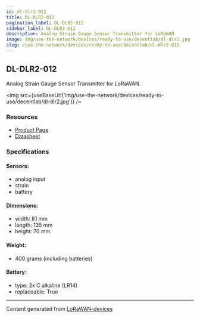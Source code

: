 ```yaml
---
id: dl-dlr2-012
title: DL-DLR2-012 
pagination_label: DL-DLR2-012 
sidebar_label: DL-DLR2-012 
description: Analog Strain Gauge Sensor Transmitter for LoRaWAN
image: img/use-the-network/devices/ready-to-use/decentlab/dl-dlr2.jpg
slug: /use-the-network/devices/ready-to-use/decentlab/dl-dlr2-012
---
```



## DL-DLR2-012

Analog Strain Gauge Sensor Transmitter for LoRaWAN.

<img src={useBaseUrl('img/use-the-network/devices/ready-to-use/decentlab/dl-dlr2.jpg')} />

### Resources

- [Product Page](https://www.decentlab.com/products/analog-or-digital-sensor-device-for-lorawan)
- [Datasheet](https://cdn.decentlab.com/download/datasheets/Decentlab-DL-DLR2-datasheet.pdf)

### Specifications

#### Sensors:

- analog input
- strain
- battery

#### Dimensions:

- width: 81 mm
- length: 135 mm
- height: 70 mm

#### Weight:

- 400 grams (including batteries)

#### Battery:

- type: 2x C alkaline (LR14)
- replaceable: True

---

Content generated from [LoRaWAN-devices](https://github.com/TheThingsNetwork/lorawan-devices)
